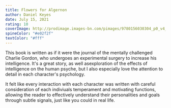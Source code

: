 ```yaml
---
title: Flowers for Algernon
author: Daniel Keyes
date: July 15, 2021
rating: 10
coverImage: http://prodimage.images-bn.com/pimages/9780156030304_p0_v4_s1200x630.jpg
spineColor: "#e02f2f"
textColor: "#fff"
---
```


This book is written as if it were the journal of the mentally challenged Charlie Gordon, who undergoes an experimental surgery to increase his intelligence. It's a great story, as well asexploration of the effects of intelligence on the human psyche, but I also especially love the attention to detail in each character's psychology.

It felt like every interaction with each character was written with careful consideration of each indiviuals temperament and motivating functions, allowing the reader to effectively understand their personalities and goals through subtle signals, just like you could in real life.

